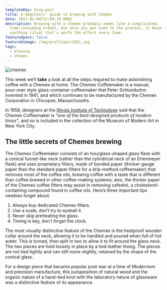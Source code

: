 ```yaml
---
templateKey: blog-post
title: A beginners’ guide to brewing with Chemex
date: 2017-01-04T15:04:10.000Z
description: Brewing with a Chemex probably seems like a complicated,
  time-consuming ordeal, but once you get used to the process, it becomes a
  soothing ritual that's worth the effort every time.
featuredpost: false
featuredimage: /img/profilepic2021.jpg
tags:
  - brewing
  - chemex
---
```


![chemex](/img/profilepic2021.jpg)

This week we’ll **take** a look at all the steps required to make astonishing coffee with a Chemex at home. The Chemex Coffeemaker is a manual, pour-over style glass-container coffeemaker that Peter Schlumbohm invented in 1941, and which continues to be manufactured by the Chemex Corporation in Chicopee, Massachusetts.

In 1958, designers at the [Illinois Institute of Technology](https://www.spacefarm.digital) said that the Chemex Coffeemaker is _"one of the best-designed products of modern times"_, and so is included in the collection of the Museum of Modern Art in New York City.

## The little secrets of Chemex brewing

The Chemex Coffeemaker consists of an hourglass-shaped glass flask with a conical funnel-like neck (rather than the cylindrical neck of an Erlenmeyer flask) and uses proprietary filters, made of bonded paper (thicker-gauge paper than the standard paper filters for a drip-method coffeemaker) that removes most of the coffee oils, brewing coffee with a taste that is different than coffee brewed in other coffee-making systems; also, the thicker paper of the Chemex coffee filters may assist in removing cafestol, a cholesterol-containing compound found in coffee oils. Here’s three important tips newbies forget about:

1. Always buy dedicated Chemex filters.
2. Use a scale, don’t try to eyeball it.
3. Never skip preheating the glass.
4. Timing is key, don’t forget the clock.

The most visually distinctive feature of the Chemex is the heatproof wooden collar around the neck, allowing it to be handled and poured when full of hot water. This is turned, then split in two to allow it to fit around the glass neck. The two pieces are held loosely in place by a tied leather thong. The pieces are not tied tightly and can still move slightly, retained by the shape of the conical glass.

For a design piece that became popular post-war at a time of Modernism and precision manufacture, this juxtaposition of natural wood and the organic nature of a hand-tied knot with the laboratory nature of glassware was a distinctive feature of its appearance.
